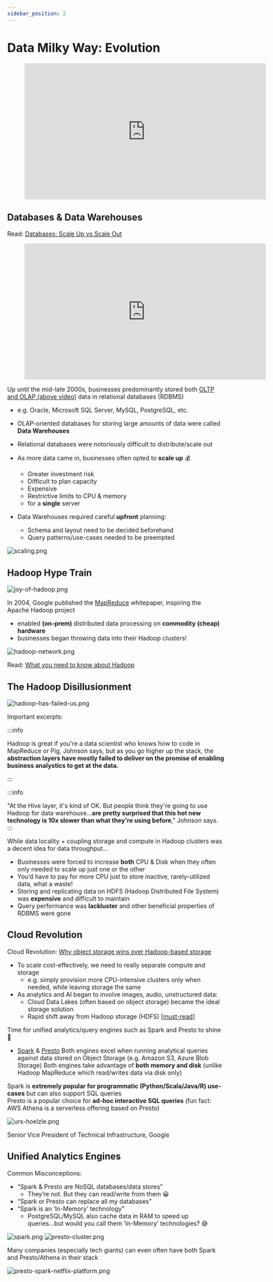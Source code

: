 ```yaml
---
sidebar_position: 2
---
```


# Data Milky Way: Evolution
<div style={{textAlign: 'center'}}>

<figure class="video-container">
    <iframe width="560" height="315" src="https://www.youtube.com/embed/Pf6xfgsVuSI" title="YouTube video player" frameborder="0" allow="accelerometer; autoplay; clipboard-write; encrypted-media; gyroscope; picture-in-picture" allowfullscreen></iframe>
</figure>

</div>

## Databases & Data Warehouses
Read: [Databases: Scale Up vs Scale Out](https://hackernoon.com/database-scaling-horizontal-and-vertical-scaling-85edd2fd9944)

<div style={{textAlign: 'center'}}>

<figure class="video-container">
    <iframe width="560" height="315" src="https://www.youtube.com/embed/-v3PhEtOuxw" title="YouTube video player" frameborder="0" allow="accelerometer; autoplay; clipboard-write; encrypted-media; gyroscope; picture-in-picture" allowfullscreen></iframe>
</figure>

</div>

Up until the mid-late 2000s, businesses predominantly stored both [OLTP and OLAP (above video)](https://www.youtube.com/watch?v=-v3PhEtOuxw&ab_channel=DataCamp) data in relational databases (RDBMS)
* e.g. Oracle, Microsoft SQL Server, MySQL, PostgreSQL, etc.
* OLAP-oriented databases for storing large amounts of data were called **Data Warehouses**
* Relational databases were notoriously difficult to distribute/scale out
* As more data came in, businesses often opted to **scale up** 💰
  * Greater investment risk
  * Difficult to plan capacity
  * Expensive
  * Restrictive limits to CPU & memory
  * for a **single** server

* Data Warehouses required careful **upfront** planning:
  * Schema and layout need to be decided beforehand
  * Query patterns/use-cases needed to be preempted

<div style={{textAlign: 'center'}}>

  ![scaling.png](./assets/scaling.png)

</div>


## Hadoop Hype Train
<div style={{textAlign: 'center'}}>

![joy-of-hadoop.png](./assets/joy-of-hadoop.png)

</div>


In 2004, Google published the [MapReduce](https://www.youtube.com/watch?v=s8EPQpgpWVE&ab_channel=CBTNuggets) whitepaper, inspiring the Apache Hadoop project
* enabled **(on-prem)** distributed data processing on **commodity (cheap) hardware**
* businesses began throwing data into their Hadoop clusters!

<div style={{textAlign: 'center'}}>

![hadoop-network.png](./assets/hadoop-network.png)

Read: [What you need to know about Hadoop](https://www.oreilly.com/content/hadoop-what-you-need-to-know/)

</div>


## The Hadoop Disillusionment
<div style={{textAlign: 'center'}}>

![hadoop-has-failed-us.png](./assets/hadoop-has-failed-us.png)

</div>

Important excerpts:

:::info

Hadoop is great if you're a data scientist who knows how to code in MapReduce or Pig, Johnson says, but as you go higher up the stack, the **abstraction layers have mostly failed to deliver on the promise of enabling business analystics to get at the data.**

:::

:::info

"At the Hive layer, it's kind of OK. But people think they're going to use Hadoop for data warehouse...**are pretty surprised that this hot new technology is 10x slower than what they're using before**," Johnson says.
:::


While data locality + coupling storage and compute in Hadoop clusters was a decent idea for data throughput… 
* Businesses were forced to increase **both** CPU & Disk when they often only needed to
scale up just one or the other
* You’d have to pay for more CPU just to store inactive, rarely-utilized data, what a waste!
* Storing and replicating data on HDFS (Hadoop Distributed File System) was **expensive**
and difficult to maintain
* Query performance was **lackluster** and other beneficial properties of RDBMS were gone

## Cloud Revolution
Cloud Revolution: [Why object storage wins over Hadoop-based storage](https://www.ibm.com/cloud/blog/cutting-cord-separating-data-compute-data-lake-object-storage)
* To scale cost-effectively, we need to really separate compute and storage
  * e.g. simply provision more CPU-intensive clusters only when needed, while leaving storage the same
* As analytics and AI began to involve images, audio, unstructured data:
  * Cloud Data Lakes (often based on object storage) became the ideal storage solution
  * Rapid shift away from Hadoop storage (HDFS) [[must-read](https://blogs.oracle.com/bigdata/post/what-is-object-storage)]

Time for unified analytics/query engines such as Spark and Presto to shine  💫
* [Spark](https://www.oreilly.com/library/view/learning-spark-2nd/9781492050032/ch01.html) & [Presto](https://prestodb.io/overview.html)
Both engines excel when running analytical queries against data stored on Object Storage (e.g. Amazon S3, Azure Blob Storage)
Both engines take advantage of **both memory and disk** (unlike Hadoop MapReduce which read/writes data via disk only)

Spark is **extremely popular for programmatic (Python/Scala/Java/R) use-cases** but can also support SQL queries  
Presto is a popular choice for **ad-hoc interactive SQL queries** (fun fact: AWS Athena is a serverless offering based on Presto)

<div style={{textAlign: 'center'}}>

![urs-hoelzle.png](./assets/urs-hoelzle.png)

Senior Vice President of Technical Infrastructure, Google

</div>

## Unified Analytics Engines

Common Misconceptions:
* “Spark & Presto are NoSQL databases/data stores”
  * They’re not. But they can read/write from them 😀
* “Spark or Presto can replace all my databases”
* “Spark is an ‘In-Memory’ technology”
  * PostgreSQL/MySQL also cache data in RAM to speed up queries...but would you call them ‘In-Memory’ technologies? 😅

<div style={{textAlign: 'center'}}>

![spark.png](./assets/spark.png)
![presto-cluster.png](./assets/presto-cluster.png)

</div>

Many companies (especially tech giants) can even often have both Spark and Presto/Athena in their stack

<div style={{textAlign: 'center'}}>

![presto-spark-netflix-platform.png](./assets/presto-spark-netflix-platform.png)

</div>
